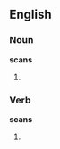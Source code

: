 ==English==

===Noun===
'''scans'''

# {{plural of|[[scan]]}}

===Verb===
'''scans'''

# {{third-person singular of|[[scan]]}}